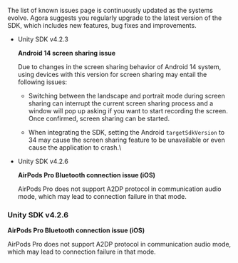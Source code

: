 <PlatformWrapper platform="unity">

The list of known issues page is continuously updated as the systems evolve. Agora suggests you regularly upgrade to the latest version of the SDK, which includes new features, bug fixes and improvements.

- Unity SDK v4.2.3

    **Android 14 screen sharing issue**

    Due to changes in the screen sharing behavior of Android 14 system, using devices with this version for screen sharing may entail the following issues:

    - Switching between the landscape and portrait mode during screen sharing can interrupt the current screen sharing process and a window will pop up asking if you want to start recording the screen. Once confirmed, screen sharing can be started.

    - When integrating the SDK, setting the Android `targetSdkVersion` to 34 may cause the screen sharing feature to be unavailable or even cause the application to crash.\

- Unity SDK v4.2.6

    **AirPods Pro Bluetooth connection issue (iOS)**

    AirPods Pro does not support A2DP protocol in communication audio mode, which may lead to connection failure in that mode.

### Unity SDK v4.2.6

**AirPods Pro Bluetooth connection issue (iOS)**

AirPods Pro does not support A2DP protocol in communication audio mode, which may lead to connection failure in that mode.

</PlatformWrapper>
